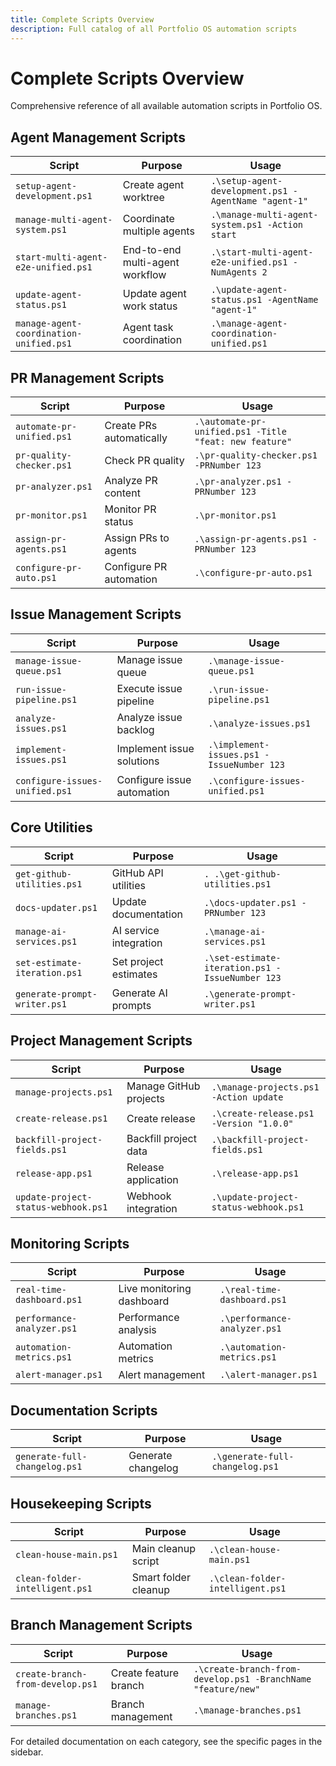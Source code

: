 ```yaml
---
title: Complete Scripts Overview
description: Full catalog of all Portfolio OS automation scripts
---
```


# Complete Scripts Overview

Comprehensive reference of all available automation scripts in Portfolio OS.

## Agent Management Scripts

| Script | Purpose | Usage |
|--------|---------|-------|
| `setup-agent-development.ps1` | Create agent worktree | `.\setup-agent-development.ps1 -AgentName "agent-1"` |
| `manage-multi-agent-system.ps1` | Coordinate multiple agents | `.\manage-multi-agent-system.ps1 -Action start` |
| `start-multi-agent-e2e-unified.ps1` | End-to-end multi-agent workflow | `.\start-multi-agent-e2e-unified.ps1 -NumAgents 2` |
| `update-agent-status.ps1` | Update agent work status | `.\update-agent-status.ps1 -AgentName "agent-1"` |
| `manage-agent-coordination-unified.ps1` | Agent task coordination | `.\manage-agent-coordination-unified.ps1` |

## PR Management Scripts

| Script | Purpose | Usage |
|--------|---------|-------|
| `automate-pr-unified.ps1` | Create PRs automatically | `.\automate-pr-unified.ps1 -Title "feat: new feature"` |
| `pr-quality-checker.ps1` | Check PR quality | `.\pr-quality-checker.ps1 -PRNumber 123` |
| `pr-analyzer.ps1` | Analyze PR content | `.\pr-analyzer.ps1 -PRNumber 123` |
| `pr-monitor.ps1` | Monitor PR status | `.\pr-monitor.ps1` |
| `assign-pr-agents.ps1` | Assign PRs to agents | `.\assign-pr-agents.ps1 -PRNumber 123` |
| `configure-pr-auto.ps1` | Configure PR automation | `.\configure-pr-auto.ps1` |

## Issue Management Scripts

| Script | Purpose | Usage |
|--------|---------|-------|
| `manage-issue-queue.ps1` | Manage issue queue | `.\manage-issue-queue.ps1` |
| `run-issue-pipeline.ps1` | Execute issue pipeline | `.\run-issue-pipeline.ps1` |
| `analyze-issues.ps1` | Analyze issue backlog | `.\analyze-issues.ps1` |
| `implement-issues.ps1` | Implement issue solutions | `.\implement-issues.ps1 -IssueNumber 123` |
| `configure-issues-unified.ps1` | Configure issue automation | `.\configure-issues-unified.ps1` |

## Core Utilities

| Script | Purpose | Usage |
|--------|---------|-------|
| `get-github-utilities.ps1` | GitHub API utilities | `. .\get-github-utilities.ps1` |
| `docs-updater.ps1` | Update documentation | `.\docs-updater.ps1 -PRNumber 123` |
| `manage-ai-services.ps1` | AI service integration | `.\manage-ai-services.ps1` |
| `set-estimate-iteration.ps1` | Set project estimates | `.\set-estimate-iteration.ps1 -IssueNumber 123` |
| `generate-prompt-writer.ps1` | Generate AI prompts | `.\generate-prompt-writer.ps1` |

## Project Management Scripts

| Script | Purpose | Usage |
|--------|---------|-------|
| `manage-projects.ps1` | Manage GitHub projects | `.\manage-projects.ps1 -Action update` |
| `create-release.ps1` | Create release | `.\create-release.ps1 -Version "1.0.0"` |
| `backfill-project-fields.ps1` | Backfill project data | `.\backfill-project-fields.ps1` |
| `release-app.ps1` | Release application | `.\release-app.ps1` |
| `update-project-status-webhook.ps1` | Webhook integration | `.\update-project-status-webhook.ps1` |

## Monitoring Scripts

| Script | Purpose | Usage |
|--------|---------|-------|
| `real-time-dashboard.ps1` | Live monitoring dashboard | `.\real-time-dashboard.ps1` |
| `performance-analyzer.ps1` | Performance analysis | `.\performance-analyzer.ps1` |
| `automation-metrics.ps1` | Automation metrics | `.\automation-metrics.ps1` |
| `alert-manager.ps1` | Alert management | `.\alert-manager.ps1` |

## Documentation Scripts

| Script | Purpose | Usage |
|--------|---------|-------|
| `generate-full-changelog.ps1` | Generate changelog | `.\generate-full-changelog.ps1` |

## Housekeeping Scripts

| Script | Purpose | Usage |
|--------|---------|-------|
| `clean-house-main.ps1` | Main cleanup script | `.\clean-house-main.ps1` |
| `clean-folder-intelligent.ps1` | Smart folder cleanup | `.\clean-folder-intelligent.ps1` |

## Branch Management Scripts

| Script | Purpose | Usage |
|--------|---------|-------|
| `create-branch-from-develop.ps1` | Create feature branch | `.\create-branch-from-develop.ps1 -BranchName "feature/new"` |
| `manage-branches.ps1` | Branch management | `.\manage-branches.ps1` |

<Note>
For detailed documentation on each category, see the specific pages in the sidebar.
</Note>

